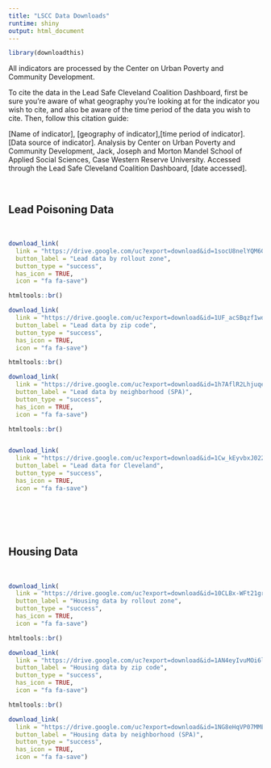 ```yaml
---
title: "LSCC Data Downloads"
runtime: shiny
output: html_document
---
```




```r
library(downloadthis)
```
  
All indicators are processed by the Center on Urban Poverty and Community Development.
 
To cite the data in the Lead Safe Cleveland Coalition Dashboard, first be sure you're aware of what geography you're looking at for the indicator you wish to cite, and also be aware of the time period of the data you wish to cite. Then, follow this citation guide:

[Name of indicator], [geography of indicator],[time period of indicator]. [Data source of indicator]. Analysis by Center on Urban Poverty and Community Development, Jack, Joseph and Morton Mandel School of Applied Social Sciences, Case Western Reserve University. Accessed through the Lead Safe Cleveland Coalition Dashboard, [date accessed].

<br>

## Lead Poisoning Data  

<br>


```r
download_link(
  link = "https://drive.google.com/uc?export=download&id=1socU8nelYQM6GFkPBDs6GExCXpl3XBo6", 
  button_label = "Lead data by rollout zone", 
  button_type = "success",
  has_icon = TRUE,
  icon = "fa fa-save")

htmltools::br()

download_link(
  link = "https://drive.google.com/uc?export=download&id=1UF_acSBqzf1wdcqsTB5w8s5zYRbS1V9H", 
  button_label = "Lead data by zip code", 
  button_type = "success",
  has_icon = TRUE,
  icon = "fa fa-save")

htmltools::br()

download_link(
  link = "https://drive.google.com/uc?export=download&id=1h7AflR2LhjuqeecVDgd3XT9QwnuFPBSD", 
  button_label = "Lead data by neighborhood (SPA)", 
  button_type = "success",
  has_icon = TRUE,
  icon = "fa fa-save")

htmltools::br()


download_link(
  link = "https://drive.google.com/uc?export=download&id=1Cw_kEyvbxJ022X1ugC98_gBN0ltFR7n0", 
  button_label = "Lead data for Cleveland", 
  button_type = "success",
  has_icon = TRUE,
  icon = "fa fa-save")




```


<br>
<br>

## Housing Data

<br>


```r
download_link(
  link = "https://drive.google.com/uc?export=download&id=10CLBx-WFt21greF9QeltJU1V3T2Halbd", 
  button_label = "Housing data by rollout zone", 
  button_type = "success",
  has_icon = TRUE,
  icon = "fa fa-save")

htmltools::br()

download_link(
  link = "https://drive.google.com/uc?export=download&id=1AN4eyIvuMOi6lotPNSTpYG_Z_k3lh-kd", 
  button_label = "Housing data by zip code", 
  button_type = "success",
  has_icon = TRUE,
  icon = "fa fa-save")

htmltools::br()

download_link(
  link = "https://drive.google.com/uc?export=download&id=1NG8eHqVP07MMEmw8ZMhCXkKkS21cwQaW", 
  button_label = "Housing data by neighborhood (SPA)", 
  button_type = "success",
  has_icon = TRUE,
  icon = "fa fa-save")

```





